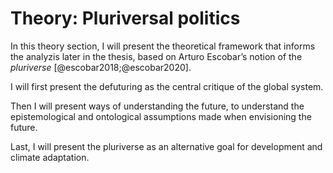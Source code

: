 # Theory: Pluriversal politics {#sec-theory}

In this theory section, I will present the theoretical framework that informs the analyzis later in the thesis, based on Arturo Escobar's notion of the *pluriverse* [@escobar2018;@escobar2020]. 

I will first present the defuturing as the central critique of the global system. 

Then I will present ways of understanding the future, to understand the epistemological and ontological assumptions made when envisioning the future. 

Last, I will present the pluriverse as an alternative goal for development and climate adaptation. 


